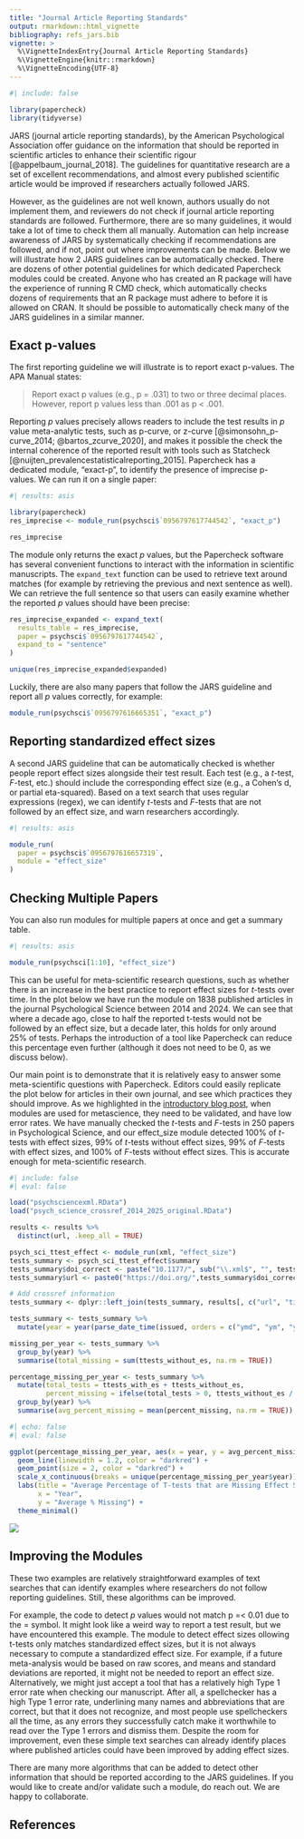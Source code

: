 ```yaml
---
title: "Journal Article Reporting Standards"
output: rmarkdown::html_vignette
bibliography: refs_jars.bib
vignette: >
  %\VignetteIndexEntry{Journal Article Reporting Standards}
  %\VignetteEngine{knitr::rmarkdown}
  %\VignetteEncoding{UTF-8}
---
```


```r
#| include: false

library(papercheck)
library(tidyverse)
```

JARS (journal article reporting standards), by the American Psychological Association offer guidance on the information that should be reported in scientific articles to enhance their scientific rigour [@appelbaum_journal_2018]. The guidelines for quantitative research are a set of excellent recommendations, and almost every published scientific article would be improved if researchers actually followed JARS.

However, as the guidelines are not well known, authors usually do not implement them, and reviewers do not check if journal article reporting standards are followed. Furthermore, there are so many guidelines, it would take a lot of time to check them all manually. Automation can help increase awareness of JARS by systematically checking if recommendations are followed, and if not, point out where improvements can be made. Below we will illustrate how 2 JARS guidelines can be automatically checked. There are dozens of other potential guidelines for which dedicated Papercheck modules could be created. Anyone who has created an R package will have the experience of running R CMD check, which automatically checks dozens of requirements that an R package must adhere to before it is allowed on CRAN. It should be possible to automatically check many of the JARS guidelines in a similar manner.

## Exact p-values

The first reporting guideline we will illustrate is to report exact p-values. The APA Manual states:

> Report exact p values (e.g., p = .031) to two or three decimal places. However, report p values less than .001 as p \< .001.

Reporting *p* values precisely allows readers to include the test results in *p* value meta-analytic tests, such as p-curve, or z-curve [@simonsohn_p-curve_2014; @bartos_zcurve_2020], and makes it possible the check the internal coherence of the reported result with tools such as Statcheck [@nuijten_prevalencestatisticalreporting_2015]. Papercheck has a dedicated module, "exact-p", to identify the presence of imprecise p-values. We can run it on a single paper:

```r
#| results: asis

library(papercheck)
res_imprecise <- module_run(psychsci$`0956797617744542`, "exact_p")

res_imprecise

```

The module only returns the exact *p* values, but the Papercheck software has several convenient functions to interact with the information in scientific manuscripts. The `expand_text` function can be used to retrieve text around matches (for example by retrieving the previous and next sentence as well). We can retrieve the full sentence so that users can easily examine whether the reported *p* values should have been precise:

```r
res_imprecise_expanded <- expand_text(
  results_table = res_imprecise, 
  paper = psychsci$`0956797617744542`, 
  expand_to = "sentence"
)

unique(res_imprecise_expanded$expanded)
```

Luckily, there are also many papers that follow the JARS guideline and report all *p* values correctly, for example:

```r
module_run(psychsci$`0956797616665351`, "exact_p")
```

## Reporting standardized effect sizes

A second JARS guideline that can be automatically checked is whether people report effect sizes alongside their test result. Each test (e.g., a *t*-test, *F*-test, etc.) should include the corresponding effect size (e.g., a Cohen's d, or partial eta-squared). Based on a text search that uses regular expressions (regex), we can identify *t*-tests and *F*-tests that are not followed by an effect size, and warn researchers accordingly.

```r
#| results: asis

module_run(
  paper = psychsci$`0956797616657319`,
  module = "effect_size"
)

```

## Checking Multiple Papers

You can also run modules for multiple papers at once and get a summary table.

```r
#| results: asis

module_run(psychsci[1:10], "effect_size")
```

This can be useful for meta-scientific research questions, such as whether there is an increase in the best practice to report effect sizes for *t*-tests over time. In the plot below we have run the module on 1838 published articles in the journal Psychological Science between 2014 and 2024. We can see that where a decade ago, close to half the reported t-tests would not be followed by an effect size, but a decade later, this holds for only around 25% of tests. Perhaps the introduction of a tool like Papercheck can reduce this percentage even further (although it does not need to be 0, as we discuss below).

Our main point is to demonstrate that it is relatively easy to answer some meta-scientific questions with Papercheck. Editors could easily replicate the plot below for articles in their own journal, and see which practices they should improve. As we highlighted in the [introductory blog post](https://daniellakens.blogspot.com/2025/06/introducing-papercheck.html), when modules are used for metascience, they need to be validated, and have low error rates. We have manually checked the *t*-tests and *F*-tests in 250 papers in Psychological Science, and our effect_size module detected 100% of *t*-tests with effect sizes, 99% of *t*-tests without effect sizes, 99% of *F*-tests with effect sizes, and 100% of *F*-tests without effect sizes. This is accurate enough for meta-scientific research.

```r
#| include: false
#| eval: false

load("psychsciencexml.RData")
load("psych_science_crossref_2014_2025_original.RData")

results <- results %>%
  distinct(url, .keep_all = TRUE)

psych_sci_ttest_effect <- module_run(xml, "effect_size")
tests_summary <- psych_sci_ttest_effect$summary
tests_summary$doi_correct <- paste("10.1177/", sub("\\.xml$", "", tests_summary$id), sep = "")
tests_summary$url <- paste0("https://doi.org/",tests_summary$doi_correct)

# Add crossref information
tests_summary <- dplyr::left_join(tests_summary, results[, c("url", "title", "is.referenced.by.count", "issued", "reference.count")], by = c("url" = "url"))

tests_summary <- tests_summary %>%
  mutate(year = year(parse_date_time(issued, orders = c("ymd", "ym", "y"))))

missing_per_year <- tests_summary %>%
  group_by(year) %>%
  summarise(total_missing = sum(ttests_without_es, na.rm = TRUE))

percentage_missing_per_year <- tests_summary %>%
  mutate(total_tests = ttests_with_es + ttests_without_es,
         percent_missing = ifelse(total_tests > 0, ttests_without_es / total_tests * 100, NA)) %>%
  group_by(year) %>%
  summarise(avg_percent_missing = mean(percent_missing, na.rm = TRUE))

```

```r
#| echo: false
#| eval: false

ggplot(percentage_missing_per_year, aes(x = year, y = avg_percent_missing)) +
  geom_line(linewidth = 1.2, color = "darkred") +
  geom_point(size = 2, color = "darkred") +
  scale_x_continuous(breaks = unique(percentage_missing_per_year$year)) +
  labs(title = "Average Percentage of T-tests that are Missing Effect Sizes",
       x = "Year",
       y = "Average % Missing") +
  theme_minimal()

```

![](effect-size-plot.png)

## Improving the Modules

These two examples are relatively straightforward examples of text searches that can identify examples where researchers do not follow reporting guidelines. Still, these algorithms can be improved.

For example, the code to detect *p* values would not match p =\< 0.01 due to the = symbol. It might look like a weird way to report a test result, but we have encountered this example. The module to detect effect sizes ollowing t-tests only matches standardized effect sizes, but it is not always necessary to compute a standardized effect size. For example, if a future meta-analysis would be based on raw scores, and means and standard deviations are reported, it might not be needed to report an effect size. Alternatively, we might just accept a tool that has a relatively high Type 1 error rate when checking our manuscript. After all, a spellchecker has a high Type 1 error rate, underlining many names and abbreviations that are correct, but that it does not recognize, and most people use spellcheckers all the time, as any errors they successfully catch make it worthwhile to read over the Type 1 errors and dismiss them. Despite the room for improvement, even these simple text searches can already identify places where published articles could have been improved by adding effect sizes.

There are many more algorithms that can be added to detect other information that should be reported according to the JARS guidelines. If you would like to create and/or validate such a module, do reach out. We are happy to collaborate.

## References

